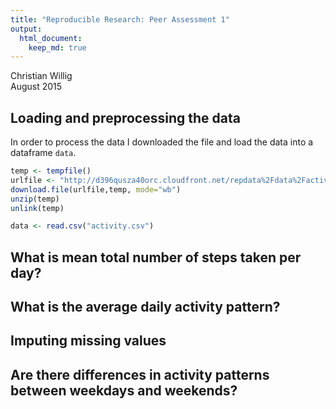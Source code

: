 ```yaml
---
title: "Reproducible Research: Peer Assessment 1"
output: 
  html_document:
    keep_md: true
---
```

Christian Willig  
August 2015

## Loading and preprocessing the data
In order to process the data I downloaded the file and load the data into a dataframe `data`.
```r
temp <- tempfile()
urlfile <- "http://d396qusza40orc.cloudfront.net/repdata%2Fdata%2Factivity.zip"
download.file(urlfile,temp, mode="wb")
unzip(temp)
unlink(temp)

data <- read.csv("activity.csv")
```


## What is mean total number of steps taken per day?



## What is the average daily activity pattern?



## Imputing missing values



## Are there differences in activity patterns between weekdays and weekends?
